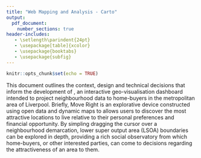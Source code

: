```yaml
---
title: "Web Mapping and Analysis - Carto"
output:
  pdf_document:
    number_sections: true
header-includes:
   - \setlength\parindent{24pt}
   - \usepackage[table]{xcolor}
   - \usepackage{booktabs}
   - \usepackage{subfig}
---
```


```r
knitr::opts_chunk$set(echo = TRUE)
```

\section{Context - Move Right:}

This document outlines the context, design and technical decisions that inform the development of \textbf{Move Right}, an interactive geo-visualisation dashboard intended to project neighbourhood data to home-buyers in the metropolitan area of Liverpool. Briefly, Move Right is an explorative device constructed using open data and dynamic maps to allows users to discover the most attractive locations to live relative to their personal preferences and financial opportunity. By simpling dragging the cursor over a neighbourhood demarcation, lower super output area (LSOA) boundaries can be explored in depth, providing a rich social observatory from which home-buyers, or other interested parties, can come to decisions regarding the attractiveness of an area to them.

\begin{figure}[!htbp]
\centering
\includegraphics{img/example1.png}
\caption{Baseline dashboard for Move Right.}
\label{fig:base}
\end{figure}


\begin{figure}[!htbp]
\centering
\includegraphics{img/example2.png}
\caption{Twitter time series plot using Torque.js.}
\label{fig:torque}
\end{figure}

<!--

-- introduce story of dashboard (niche indicators etc)

1) carto js api (spatial queries to find nearest schools etc)
2) d3 js library / google charts
3) front-end / bootstrap / montserrat google font
4) suggested improvements

-->

